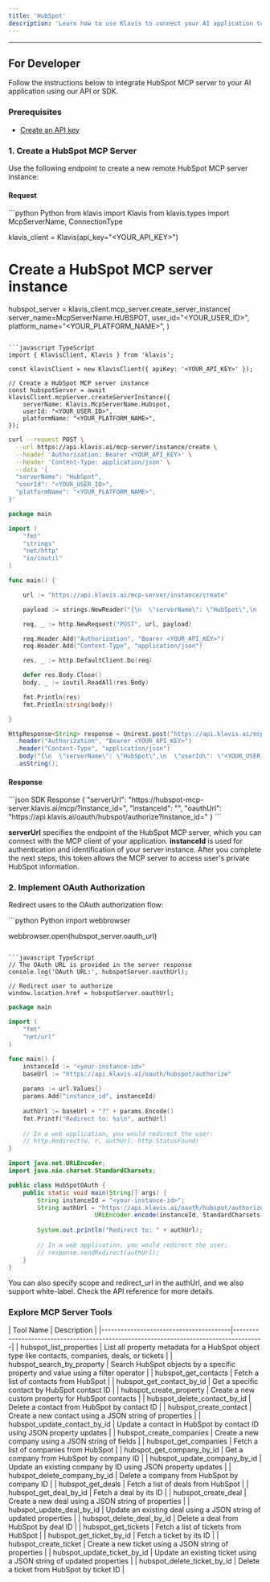 ```yaml
---
title: 'HubSpot'
description: 'Learn how to use Klavis to connect your AI application to HubSpot MCP Server'
---
```



<NoCodeSnippet />

---

## For Developer

Follow the instructions below to integrate HubSpot MCP server to your AI application using our API or SDK.

### Prerequisites

- [Create an API key](https://www.klavis.ai/home/api-keys)

### 1. Create a HubSpot MCP Server

Use the following endpoint to create a new remote HubSpot MCP server instance:

#### Request
<CodeGroup>
```python Python
from klavis import Klavis
from klavis.types import McpServerName, ConnectionType

klavis_client = Klavis(api_key="<YOUR_API_KEY>")

# Create a HubSpot MCP server instance
hubspot_server = klavis_client.mcp_server.create_server_instance(
    server_name=McpServerName.HUBSPOT,
    user_id="<YOUR_USER_ID>",
    platform_name="<YOUR_PLATFORM_NAME>",
)
```

```javascript TypeScript
import { KlavisClient, Klavis } from 'klavis';

const klavisClient = new KlavisClient({ apiKey: '<YOUR_API_KEY>' });

// Create a HubSpot MCP server instance
const hubspotServer = await klavisClient.mcpServer.createServerInstance({
    serverName: Klavis.McpServerName.Hubspot,
    userId: "<YOUR_USER_ID>",
    platformName: "<YOUR_PLATFORM_NAME>",
});
```

```bash cURL
curl --request POST \
  --url https://api.klavis.ai/mcp-server/instance/create \
  --header 'Authorization: Bearer <YOUR_API_KEY>' \
  --header 'Content-Type: application/json' \
  --data '{
  "serverName": "HubSpot",
  "userId": "<YOUR_USER_ID>",
  "platformName": "<YOUR_PLATFORM_NAME>",
}'
```



```go Go
package main

import (
	"fmt"
	"strings"
	"net/http"
	"io/ioutil"
)

func main() {

	url := "https://api.klavis.ai/mcp-server/instance/create"

	payload := strings.NewReader("{\n  \"serverName\": \"HubSpot\",\n  \"userId\": \"<YOUR_USER_ID>\",\n  \"platformName\": \"<YOUR_PLATFORM_NAME>\",\n }")

	req, _ := http.NewRequest("POST", url, payload)

	req.Header.Add("Authorization", "Bearer <YOUR_API_KEY>")
	req.Header.Add("Content-Type", "application/json")

	res, _ := http.DefaultClient.Do(req)

	defer res.Body.Close()
	body, _ := ioutil.ReadAll(res.Body)

	fmt.Println(res)
	fmt.Println(string(body))

}
```

```java Java
HttpResponse<String> response = Unirest.post("https://api.klavis.ai/mcp-server/instance/create")
  .header("Authorization", "Bearer <YOUR_API_KEY>")
  .header("Content-Type", "application/json")
  .body("{\n  \"serverName\": \"HubSpot\",\n  \"userId\": \"<YOUR_USER_ID>\",\n  \"platformName\": \"<YOUR_PLATFORM_NAME>\",\n}")
  .asString();
```
</CodeGroup>

#### Response
<CodeGroup>
```json SDK Response
{
  "serverUrl": "https://hubspot-mcp-server.klavis.ai/mcp/?instance_id=<instance-id>",
  "instanceId": "<instance-id>",
  "oauthUrl": "https://api.klavis.ai/oauth/hubspot/authorize?instance_id=<instance-id>"
}
```
</CodeGroup>


<Check> **serverUrl** specifies the endpoint of the HubSpot MCP server, which you can connect with the MCP client of your application.</Check>
<Note> **instanceId** is used for authentication and identification of your server instance. After you complete the next steps, this token allows the MCP server to access user's private HubSpot information.</Note>


### 2. Implement OAuth Authorization

Redirect users to the OAuth authorization flow:

<CodeGroup>
```python Python
import webbrowser

webbrowser.open(hubspot_server.oauth_url)
```

```javascript TypeScript
// The OAuth URL is provided in the server response
console.log('OAuth URL:', hubspotServer.oauthUrl);

// Redirect user to authorize
window.location.href = hubspotServer.oauthUrl;
```



```go Go
package main

import (
    "fmt"
    "net/url"
)

func main() {
    instanceId := "<your-instance-id>"
    baseUrl := "https://api.klavis.ai/oauth/hubspot/authorize"
    
    params := url.Values{}
    params.Add("instance_id", instanceId)
    
    authUrl := baseUrl + "?" + params.Encode()
    fmt.Printf("Redirect to: %s\n", authUrl)
    
    // In a web application, you would redirect the user:
    // http.Redirect(w, r, authUrl, http.StatusFound)
}
```

```java Java
import java.net.URLEncoder;
import java.nio.charset.StandardCharsets;

public class HubSpotOAuth {
    public static void main(String[] args) {
        String instanceId = "<your-instance-id>";
        String authUrl = "https://api.klavis.ai/oauth/hubspot/authorize?instance_id=" + 
                        URLEncoder.encode(instanceId, StandardCharsets.UTF_8);
        
        System.out.println("Redirect to: " + authUrl);
        
        // In a web application, you would redirect the user:
        // response.sendRedirect(authUrl);
    }
}
```


</CodeGroup>

<Tip>
You can also specify scope and redirect_url in the authUrl, and we also support white-label. Check the API reference for more details.
</Tip>

### Explore MCP Server Tools

<Accordion title="Tools Information">
| Tool Name                              | Description                                                                           |
|----------------------------------------|---------------------------------------------------------------------------------------|
| hubspot_list_properties                | List all property metadata for a HubSpot object type like contacts, companies, deals, or tickets |
| hubspot_search_by_property             | Search HubSpot objects by a specific property and value using a filter operator       |
| hubspot_get_contacts                   | Fetch a list of contacts from HubSpot                                                |
| hubspot_get_contact_by_id              | Get a specific contact by HubSpot contact ID                                          |
| hubspot_create_property                | Create a new custom property for HubSpot contacts                                     |
| hubspot_delete_contact_by_id           | Delete a contact from HubSpot by contact ID                                          |
| hubspot_create_contact                 | Create a new contact using a JSON string of properties                               |
| hubspot_update_contact_by_id           | Update a contact in HubSpot by contact ID using JSON property updates               |
| hubspot_create_companies               | Create a new company using a JSON string of fields                                   |
| hubspot_get_companies                  | Fetch a list of companies from HubSpot                                               |
| hubspot_get_company_by_id              | Get a company from HubSpot by company ID                                             |
| hubspot_update_company_by_id           | Update an existing company by ID using JSON property updates                         |
| hubspot_delete_company_by_id           | Delete a company from HubSpot by company ID                                          |
| hubspot_get_deals                      | Fetch a list of deals from HubSpot                                                   |
| hubspot_get_deal_by_id                 | Fetch a deal by its ID                                                               |
| hubspot_create_deal                    | Create a new deal using a JSON string of properties                                  |
| hubspot_update_deal_by_id              | Update an existing deal using a JSON string of updated properties                    |
| hubspot_delete_deal_by_id              | Delete a deal from HubSpot by deal ID                                                |
| hubspot_get_tickets                    | Fetch a list of tickets from HubSpot                                                 |
| hubspot_get_ticket_by_id               | Fetch a ticket by its ID                                                             |
| hubspot_create_ticket                  | Create a new ticket using a JSON string of properties                                |
| hubspot_update_ticket_by_id            | Update an existing ticket using a JSON string of updated properties                  |
| hubspot_delete_ticket_by_id            | Delete a ticket from HubSpot by ticket ID                                            |
</Accordion> 